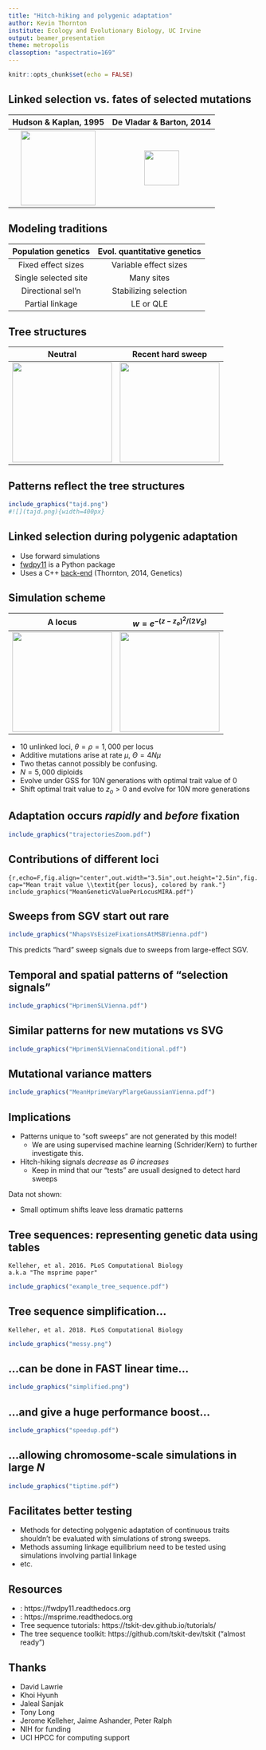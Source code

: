 ```yaml
---
title: "Hitch-hiking and polygenic adaptation"
author: Kevin Thornton 
institute: Ecology and Evolutionary Biology, UC Irvine
output: beamer_presentation
theme: metropolis
classoption: "aspectratio=169"
---
```


```r
knitr::opts_chunk$set(echo = FALSE)
```

## Linked selection vs. fates of selected mutations

Hudson & Kaplan, 1995 | De Vladar & Barton, 2014
:--------:|:----------:
![](HK1995Fig1.png){width=150px}|![](DvB2014Fig1.png){height=70px}

## Modeling traditions

Population genetics | Evol. quantitative genetics
:-------------:|:-----------------:
Fixed effect sizes | Variable effect sizes
Single selected site | Many sites
Directional sel'n | Stabilizing selection
Partial linkage | LE or QLE


## Tree structures

Neutral | Recent hard sweep
:------:|:-------------:
![](tree1.png){width=200px}|![](tree2.png){width=200px}

## Patterns reflect the tree structures

```r
include_graphics("tajd.png")
#![](tajd.png){width=400px}
```

## Linked selection during polygenic adaptation

* Use forward simulations
* [fwdpy11](http://fwdpy11.readthedocs.org) is a Python package
* Uses a C++ [back-end](http://github.com/molpopgen/fwdpp) (Thornton, 2014, Genetics)

## Simulation scheme

A locus | $w = e^{-(z-z_o)^2/(2V_S)}$
:-------------:|:-------------------:
![](LocusLayout.png){width=200px}|![](Model.png){width=200px}

* 10 unlinked loci, $\theta = \rho = 1,000$ per locus
* Additive mutations arise at rate $\mu$, $\Theta = 4N\mu$
* Two thetas cannot possibly be confusing.
* $N = 5,000$ diploids
* Evolve under GSS for $10N$ generations with optimal trait value of 0
* Shift optimal trait value to $z_o > 0$ and evolve for $10N$ more generations

## Adaptation occurs *rapidly* and *before* fixation

```r
include_graphics("trajectoriesZoom.pdf")
```

## Contributions of different loci
```{r,echo=F,fig.align="center",out.width="3.5in",out.height="2.5in",fig.cap="Mean trait value \\textit{per locus}, colored by rank."}
include_graphics("MeanGeneticValuePerLocusMIRA.pdf")
```

## Sweeps from SGV start out **rare**

```r
include_graphics("NhapsVsEsizeFixationsAtMSBVienna.pdf")
```

This predicts "hard" sweep signals due to sweeps from large-effect SGV.

## Temporal and spatial patterns of "selection signals"

```r
include_graphics("HprimenSLVienna.pdf")
```

## Similar patterns for new mutations vs SVG


```r
include_graphics("HprimenSLViennaConditional.pdf")
```

## Mutational variance matters

```r
include_graphics("MeanHprimeVaryPlargeGaussianVienna.pdf")
```


## Implications

* Patterns unique to "soft sweeps" are not generated by this model!
  * We are using supervised machine learning (Schrider/Kern) to further investigate this.
* Hitch-hiking signals *decrease* as $\Theta$ *increases*
  * Keep in mind that our "tests" are usuall designed to detect hard sweeps

Data not shown:

* Small optimum shifts leave less dramatic patterns

## Tree sequences: representing genetic data using tables

```
Kelleher, et al. 2016. PLoS Computational Biology
a.k.a "The msprime paper"
```

```r
include_graphics("example_tree_sequence.pdf")
```

## Tree sequence simplification...

```
Kelleher, et al. 2018. PLoS Computational Biology
```

```r
include_graphics("messy.png")
```

## ...can be done in FAST linear time...

```r
include_graphics("simplified.png")
```

## ...and give a huge performance boost...

```r
include_graphics("speedup.pdf")
```
## ...allowing chromosome-scale simulations in large $N$

```r
include_graphics("tiptime.pdf")
```

## Facilitates better testing

* Methods for detecting polygenic adaptation of continuous traits shouldn't be evaluated with simulations of strong
  sweeps.
* Methods assuming linkage equilibrium need to be tested using simulations involving partial linkage
* etc.

## Resources

* \texttt{fwdpy11}: https://fwdpy11.readthedocs.org
* \texttt{msprime}: https://msprime.readthedocs.org
* Tree sequence tutorials: https://tskit-dev.github.io/tutorials/
* The tree sequence toolkit: https://github.com/tskit-dev/tskit ("almost ready")

## Thanks

* David Lawrie
* Khoi Hyunh
* Jaleal Sanjak
* Tony Long
* Jerome Kelleher, Jaime Ashander, Peter Ralph
* NIH for funding
* UCI HPCC for computing support

